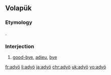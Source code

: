 ==Volapük==

===Etymology===
{{bor|vo|fr|adieu}}.

===Interjection===
{{head|vo|interjection}}

# [[good-bye]], [[adieu]], [[bye]]

[[fr:adyö]]
[[li:adyö]]
[[ja:adyö]]
[[chr:adyö]]
[[uk:adyö]]
[[vo:adyö]]